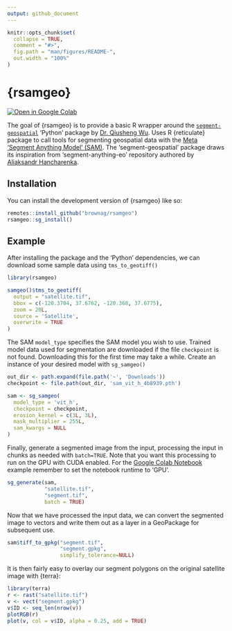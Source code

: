 ```yaml
---
output: github_document
---
```


<!-- README.md is generated from README.Rmd. Please edit that file -->

```r
knitr::opts_chunk$set(
  collapse = TRUE,
  comment = "#>",
  fig.path = "man/figures/README-",
  out.width = "100%"
)
```

# {rsamgeo}

<!-- badges: start -->
[![Open in Google Colab](https://camo.githubusercontent.com/84f0493939e0c4de4e6dbe113251b4bfb5353e57134ffd9fcab6b8714514d4d1/68747470733a2f2f636f6c61622e72657365617263682e676f6f676c652e636f6d2f6173736574732f636f6c61622d62616467652e737667)](https://colab.research.google.com/drive/1DwHUc1Vpgg1dRTSKB7AY5puDM_2uB8MY?usp=sharing)
<!-- badges: end -->

The goal of {rsamgeo} is to provide a basic R wrapper around the [`segment-geospatial`](https://github.com/opengeos/segment-geospatial) 'Python' package by [Dr. Qiusheng Wu](https://github.com/giswqs).  Uses R {reticulate} package to call tools for segmenting geospatial data with the [Meta 'Segment Anything Model' (SAM)](https://github.com/facebookresearch/segment-anything). The 'segment-geospatial' package draws its inspiration from 'segment-anything-eo' repository authored by [Aliaksandr Hancharenka](https://github.com/aliaksandr960).


## Installation

You can install the development version of {rsamgeo} like so:

``` r
remotes::install_github("brownag/rsamgeo")
rsamgeo::sg_install()
```

## Example

After installing the package and the 'Python' dependencies, we can download some sample data using `tms_to_geotiff()`

```r
library(rsamgeo)

samgeo()$tms_to_geotiff(
  output = "satellite.tif",
  bbox = c(-120.3704, 37.6762, -120.368, 37.6775),
  zoom = 20L,
  source = 'Satellite',
  overwrite = TRUE
)
```

The SAM `model_type` specifies the SAM model you wish to use. Trained model data used for segmentation are downloaded if the file `checkpoint` is not found. Downloading this for the first time may take a while. Create an instance of your desired model with `sg_samgeo()`

```r
out_dir <- path.expand(file.path('~', 'Downloads'))
checkpoint <- file.path(out_dir, 'sam_vit_h_4b8939.pth')

sam <- sg_samgeo(
  model_type = 'vit_h',
  checkpoint = checkpoint,
  erosion_kernel = c(3L, 3L),
  mask_multiplier = 255L,
  sam_kwargs = NULL
)
```

Finally, generate a segmented image from the input, processing the input in chunks as needed with `batch=TRUE`. Note that you want this processing to run on the GPU with CUDA enabled. For the [Google Colab Notebook]((https://colab.research.google.com/drive/1DwHUc1Vpgg1dRTSKB7AY5puDM_2uB8MY?usp=sharing)) example remember to set the notebook runtime to 'GPU'.

```r
sg_generate(sam, 
            "satellite.tif", 
            "segment.tif", 
            batch = TRUE)
```

Now that we have processed the input data, we can convert the segmented image to vectors and write them out as a layer in a GeoPackage for subsequent use.

```r
sam$tiff_to_gpkg("segment.tif",
                 "segment.gpkg",
                 simplify_tolerance=NULL)
```

It is then fairly easy to overlay our segment polygons on the original satellite image with {terra}:

```r
library(terra)
r <- rast("satellite.tif")
v <- vect("segment.gpkg")
v$ID <- seq_len(nrow(v))
plotRGB(r)
plot(v, col = v$ID, alpha = 0.25, add = TRUE)
```
